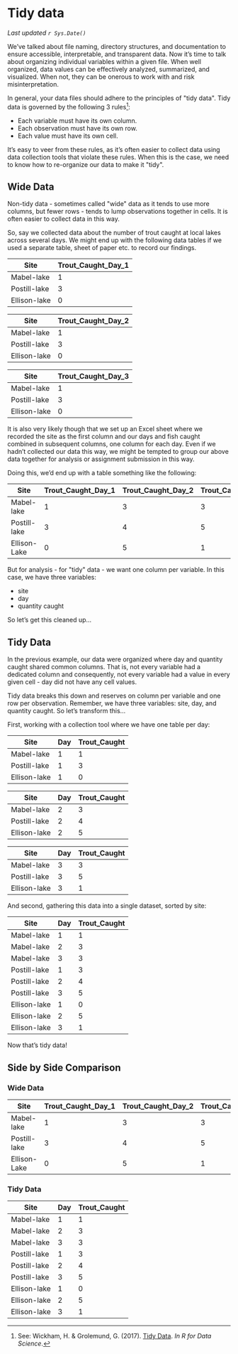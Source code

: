 # Tidy data

*Last updated `r Sys.Date()`*

We've talked about file naming, directory structures, and documentation to ensure accessible, interpretable, and transparent data. Now it's time to talk about organizing individual variables within a given file. When well organized, data values can be effectively analyzed, summarized, and visualized. When not, they can be onerous to work with and risk misinterpretation.

In general, your data files should adhere to the principles of \"tidy data\". Tidy data is governed by the following 3 rules^[See: Wickham, H. & Grolemund, G. (2017). [Tidy Data](https://r4ds.had.co.nz/tidy-data.html). *In R for Data Science*.]:

* Each variable must have its own column.
* Each observation must have its own row.
* Each value must have its own cell.

It's easy to veer from these rules, as it's often easier to collect data using data collection tools that violate these rules. When this is the case, we need to know how to re-organize our data to make it \"tidy\".

## Wide Data

Non-tidy data - sometimes called \"wide\" data as it tends to use more columns, but fewer rows - tends to lump observations together in cells. It is often easier to collect data in this way.

So, say we collected data about the number of trout caught at local lakes across several days. We might end up with the following data tables if we used a separate table, sheet of paper etc. to record our findings.

| Site         | Trout_Caught_Day_1 |
| ------------ | ------------------ |
| Mabel-lake   | 1                  |
| Postill-lake | 3                  |
| Ellison-lake | 0                  |

| Site         | Trout_Caught_Day_2 |
| ------------ | ------------------ |
| Mabel-lake   | 1                  |
| Postill-lake | 3                  |
| Ellison-lake | 0                  |

| Site         | Trout_Caught_Day_3 |
| ------------ | ------------------ |
| Mabel-lake   | 1                  |
| Postill-lake | 3                  |
| Ellison-lake | 0                  |

It is also very likely though that we set up an Excel sheet where we recorded the site as the first column and our days and fish caught combined in subsequent columns, one column for each day. Even if we hadn't collected our data this way, we might be tempted to group our above data together for analysis or assignment submission in this way.

Doing this, we'd end up with a table something like the following:

| Site         | Trout_Caught_Day_1 | Trout_Caught_Day_2 | Trout_Caught_Day_3 |
| ------------ | ------------------- | -------------------- | -------------------- |
| Mabel-lake   | 1                   | 3                  | 3 |
| Postill-lake | 3                   | 4               | 5 |
| Ellison-Lake | 0                   | 5                    | 1 |

But for analysis - for \"tidy\" data - we want one column per variable. In this case, we have three variables:

* site
* day
* quantity caught

So let's get this cleaned up...

## Tidy Data

In the previous example, our data were organized where day and quantity caught shared common columns. That is, not every variable had a dedicated column and consequently, not every variable had a value in every given cell - day did not have any cell values.

Tidy data breaks this down and reserves on column per variable and one row per observation. Remember, we have three variables: site, day, and quantity caught. So let's transform this...

First, working with a collection tool where we have one table per day:

| Site         | Day  | Trout_Caught |
| ------------ | ---- | ------------ |
| Mabel-lake   | 1    | 1            |
| Postill-lake | 1    | 3            |
| Ellison-lake | 1    | 0            |

| Site         | Day  | Trout_Caught |
| ------------ | ---- | ------------ |
| Mabel-lake   | 2    | 3            |
| Postill-lake | 2    | 4            |
| Ellison-lake | 2    | 5            |

| Site         | Day  | Trout_Caught |
| ------------ | ---- | ------------ |
| Mabel-lake   | 3    | 3            |
| Postill-lake | 3    | 5            |
| Ellison-lake | 3    | 1            |

And second, gathering this data into a single dataset, sorted by site:

| Site         | Day  | Trout_Caught |
| ------------ | ---- | ------------ |
| Mabel-lake   | 1    | 1            |
| Mabel-lake   | 2    | 3            |
| Mabel-lake   | 3    | 3            |
| Postill-lake | 1    | 3            |
| Postill-lake | 2    | 4            |
| Postill-lake | 3    | 5            |
| Ellison-lake | 1    | 0            |
| Ellison-lake | 2    | 5            |
| Ellison-lake | 3    | 1            |

Now that's tidy data!

## Side by Side Comparison

### Wide Data {-}

| Site         | Trout_Caught_Day_1 | Trout_Caught_Day_2 | Trout_Caught_Day_3 |
| ------------ | ------------------ | ------------------ | ------------------ |
| Mabel-lake   | 1                  | 3                  | 3                  |
| Postill-lake | 3                  | 4                  | 5                  |
| Ellison-Lake | 0                  | 5                  | 1                  |

### Tidy Data {-}

| Site         | Day  | Trout_Caught |
| ------------ | ---- | ------------ |
| Mabel-lake   | 1    | 1            |
| Mabel-lake   | 2    | 3            |
| Mabel-lake   | 3    | 3            |
| Postill-lake | 1    | 3            |
| Postill-lake | 2    | 4            |
| Postill-lake | 3    | 5            |
| Ellison-lake | 1    | 0            |
| Ellison-lake | 2    | 5            |
| Ellison-lake | 3    | 1            |

